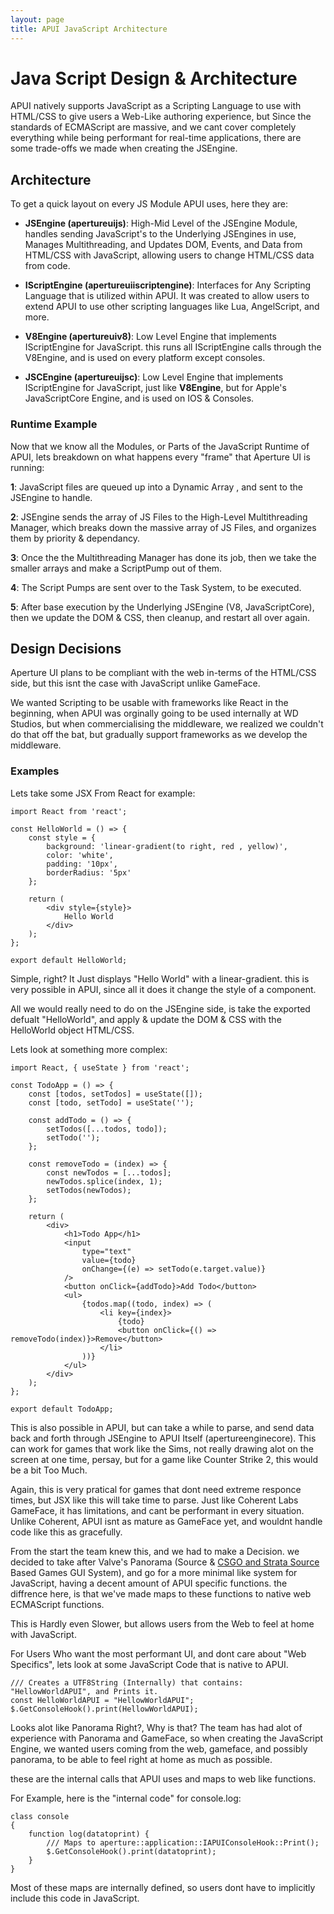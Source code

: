 ```yaml
---
layout: page
title: APUI JavaScript Architecture
---
```


# Java Script Design & Architecture

APUI natively supports JavaScript as a Scripting Language to use with HTML/CSS to give users a Web-Like authoring experience, 
but Since the standards of ECMAScript are massive, and we cant cover completely everything while being performant for real-time applications, there are some trade-offs we made when creating the JSEngine.

## Architecture

To get a quick layout on every JS Module APUI uses, here they are:

- **JSEngine (apertureuijs)**: High-Mid Level of the JSEngine Module, handles sending JavaScript's to the Underlying JSEngines in use, Manages Multithreading, and Updates DOM, Events, and Data from HTML/CSS with JavaScript, allowing users to change HTML/CSS data from code.

- **IScriptEngine (apertureuiiscriptengine)**: Interfaces for Any Scripting Language that is utilized within APUI. It was created to allow users to extend APUI to use other scripting languages like Lua, AngelScript, and more.

- **V8Engine (apertureuiv8)**: Low Level Engine that implements IScriptEngine for JavaScript. this runs all IScriptEngine calls through the V8Engine, and is used on every platform except consoles.

- **JSCEngine (apertureuijsc)**: Low Level Engine that implements IScriptEngine for JavaScript, just like **V8Engine**, but for Apple's JavaScriptCore Engine, and is used on IOS & Consoles.
### Runtime Example

Now that we know all the Modules, or Parts of the JavaScript Runtime of APUI, lets breakdown on what happens every "frame" that Aperture UI is running:

**1**: JavaScript files are queued up into a Dynamic Array , and sent to the JSEngine to handle. 

**2**: JSEngine sends the array of JS Files to the High-Level Multithreading Manager, which breaks down the massive array of JS Files, and organizes them by priority & dependancy.

**3**: Once the the Multithreading Manager has done its job, then we take the smaller arrays and make a ScriptPump out of them. 

**4**: The Script Pumps are sent over to the Task System, to be executed. 

**5**: After base execution by the Underlying JSEngine (V8, JavaScriptCore), then we update the DOM & CSS, then cleanup, and restart all over again.

## Design Decisions

Aperture UI plans to be compliant with the web in-terms of the HTML/CSS side, but this isnt the case with JavaScript unlike GameFace.

We wanted Scripting to be usable with frameworks like React in the beginning, when APUI was orginally going to be used internally at WD Studios, but when commercialising the middleware, we realized we couldn't do that off the bat, but gradually support frameworks as we develop the middleware.
### Examples
Lets take some JSX From React for example:

```JSX
import React from 'react';

const HelloWorld = () => {
    const style = {
        background: 'linear-gradient(to right, red , yellow)',
        color: 'white',
        padding: '10px',
        borderRadius: '5px'
    };

    return (
        <div style={style}>
            Hello World
        </div>
    );
};

export default HelloWorld;

```

Simple, right? It Just displays "Hello World" with a linear-gradient. this is very possible in APUI, since all it does it change the style of a component.

All we would really need to do on the JSEngine side, is take the exported defualt "HelloWorld", and apply & update the DOM & CSS with the HelloWorld object HTML/CSS.

Lets look at something more complex:

```JSX
import React, { useState } from 'react';

const TodoApp = () => {
    const [todos, setTodos] = useState([]);
    const [todo, setTodo] = useState('');

    const addTodo = () => {
        setTodos([...todos, todo]);
        setTodo('');
    };

    const removeTodo = (index) => {
        const newTodos = [...todos];
        newTodos.splice(index, 1);
        setTodos(newTodos);
    };

    return (
        <div>
            <h1>Todo App</h1>
            <input
                type="text"
                value={todo}
                onChange={(e) => setTodo(e.target.value)}
            />
            <button onClick={addTodo}>Add Todo</button>
            <ul>
                {todos.map((todo, index) => (
                    <li key={index}>
                        {todo}
                        <button onClick={() => removeTodo(index)}>Remove</button>
                    </li>
                ))}
            </ul>
        </div>
    );
};

export default TodoApp;

```

This is also possible in APUI, but can take a while to parse, and send data back and forth through JSEngine to APUI Itself (apertureenginecore). This can work for games that work like the Sims, not really drawing alot on the screen at one time, persay, but for a game like Counter Strike 2, this would be a bit Too Much.

Again, this is very pratical for games that dont need extreme responce times, but JSX like this will take time to parse. Just like Coherent Labs GameFace, it has limitations, and cant be performant in every situation. Unlike Coherent, APUI isnt as mature as GameFace yet, and wouldnt handle code like this as gracefully.

From the start the team knew this, and we had to make a Decision. we decided to take after Valve's Panorama (Source & [CSGO and Strata Source](https://stratasource.org) Based Games GUI System), and go for a more minimal like system for JavaScript, having a decent amount of APUI specific functions. the diffrence here, is that we've made maps to these functions to native web ECMAScript functions.

This is Hardly even Slower, but allows users from the Web to feel at home with JavaScript.

For Users Who want the most performant UI, and dont care about "Web Specifics", lets look at some JavaScript Code that is native to APUI.


```JS
/// Creates a UTF8String (Internally) that contains: "HellowWorldAPUI", and Prints it.
const HelloWorldAPUI = "HellowWorldAPUI";
$.GetConsoleHook().print(HellowWorldAPUI);
```
Looks alot like Panorama Right?, Why is that? The team has had alot of experience with Panorama and GameFace, so when creating the JavaScript Engine, we wanted users coming from the web, gameface, and possibly panorama, to be able to feel right at home as much as possible.

these are the internal calls that APUI uses and maps to web like functions. 

For Example, here is the "internal code" for console.log:

```JS
class console
{
    function log(datatoprint) {
        /// Maps to aperture::application::IAPUIConsoleHook::Print();
        $.GetConsoleHook().print(datatoprint);
    }
}
```

Most of these maps are internally defined, so users dont have to implicitly include this code in JavaScript.







